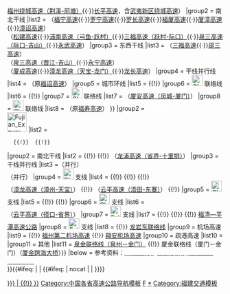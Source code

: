 {{Navbox
|name   = 福建省高速公路
|title  = [[福建省高速公路列表|<span style="color:white;">福建省高速公路</span>]]
|titlestyle = background:#008000; color:white;
|groupstyle = background:#008000; color:white; text-align:center;
|belowstyle = background:#008000; color:white; text-align:center;
|state  = collapsed
|group1 = [[中华人民共和国国家高速公路网|<span style="color:white;">国家高速</span>]]<br />[[File:China Expwy GXX sign no name.svg|45px]]</span>
|list1  =
{{Navbox|child
|groupstyle = background:green; color:white; text-align:left; width:6em;
|liststyle = width:auto; text-align:left
|group1 = 首都放射线
|list1  = {{China Expwy Name|G3|[[京台高速公路|京台高速]]}}（[[浦南高速公路|浦南高速（省界-弓鱼）]]{{·}}[[建闽高速公路|建闽高速]]{{·}}[[福州绕城高速公路|福州绕城高速（荆溪-前塘）]]{{·}}[[长平高速公路 (福建)|长平高速]]，含[[武夷新区绕城高速公路|武夷新区绕城高速]]）
|group2 = 南北干线
|list2  = {{China Expwy Name|G15|[[沈海高速公路|沈海高速]]}}（[[福宁高速公路|福宁高速]]{{·}}[[罗宁高速公路|罗宁高速]]{{·}}[[罗长高速公路|罗长高速]]{{·}}[[福厦高速公路 (1999年通车)|福厦高速]]{{·}}[[厦漳高速公路|厦漳高速]]{{·}}[[漳诏高速公路|漳诏高速]]）<br/>{{China Expwy Name|G25|[[长深高速公路|长深高速]]}}（[[松建高速公路|松建高速]]{{·}}[[浦南高速公路|浦南高速（弓鱼-跃村）]]{{·}}[[三福高速公路|三福高速（跃村-际口）]]{{·}}[[泉三高速公路|泉三高速（际口-吉山）]]{{·}}[[永武高速公路 (福建)|永武高速]]）
|group3 = 东西干线
|list3  = {{China Expwy Name|G70|[[福银高速公路|福银高速]]}} （[[三福高速公路|三福高速]]{{·}}[[邵三高速公路|邵三高速]]）<br/> {{China Expwy Name|G72|[[泉南高速公路|泉南高速]]}}（[[泉三高速公路|泉三高速（晋江-吉山）]]{{·}}[[永宁高速公路|永宁高速]]）<br/> {{China Expwy Name|G76|[[厦蓉高速公路|厦蓉高速]]}}（[[厦成高速公路|厦成高速]]{{·}}[[漳龙高速公路|漳龙高速（天宝-龙门）]]{{·}}[[龙长高速公路|龙长高速]]）
|group4 = 干线并行线
|list4  = {{China Expwy Name|G1523|[[甬莞高速公路|甬莞高速]]}}（原[[福诏高速公路|福诏高速]]）
|group5 = 城市环线
|list5  = {{China Expwy Name|G1505|[[福州绕城高速公路|福州绕城高速]]}} {{!}} {{China Expwy Name|G1506|[[厦门绕城高速公路|厦门绕城高速]]}}
|group6 = [[File:China Expwy G15 sign no name.svg|25px]]  联络线
|list6  = {{China Expwy Name|G1514|[[宁上高速公路|宁上高速]]}} {{!}} {{China Expwy Name|G1517|[[莆炎高速公路|莆炎高速]]}}
|group7 = [[File:China Expwy G25 sign no name.svg|25px]]  联络线
|list7  = {{China Expwy Name|G2517|[[沙厦高速公路|沙厦高速]]}}（[[厦安高速公路|厦安高速（凤城-厦门）]]）
|group8 = [[File:China Expwy G40 sign no name.svg|25px]]  联络线
|list8  = {{China Expwy Name|G4012|[[溧宁高速公路|溧宁高速]]}}（原[[福寿高速公路|福寿高速]]）
}}
{{nowrap end}}
|group2 = <span style="color:white;">闽高速</span><br/>[[File:Fujian Expwy SXX sign no name.svg|45px]]
|list2  =
 {{Navbox|child
  |groupstyle =background:green; color:white; text-align:left; width:6em;
  |liststyle = width:auto; text-align:left
|group1 = 东西干线
|list1  =    {{China Expwy Name|S10|P=Fujian}} {{!}} {{China Expwy Name|S20|P=Fujian}} {{!}} {{China Expwy Name|S30|P=Fujian}} {{!}} {{China Expwy Name|S40|P=Fujian}}
|group2 = 南北干线
|list2  =    {{China Expwy Name|S11|P=Fujian}} {{!}} {{China Expwy Name|S21|P=Fujian}} {{!}} {{China Expwy Name|S31|P=Fujian}}（[[龙浦高速公路|龙浦高速（省界-十里排）]]）
|group3 = 干线并行线
|list3  ={{China Expwy Name|S15|P=Fujian}}（并行{{China Expwy Name|G15}}）<br />{{China Expwy Name|S76|P=Fujian}}（并行{{China Expwy Name|G76}}）
|group4 = [[File:China Expwy G15 sign no name.svg|25px]]  支线
|list4  =    {{China Expwy Name|S51|P=Fujian}} {{!}} {{China Expwy Name|S52|P=Fujian}} {{!}} {{China Expwy Name|S53|P=Fujian}} {{!}} {{China Expwy Name|S59|P=Fujian}}<br />{{China Expwy Name|S61|P=Fujian}}（[[漳龙高速公路|漳龙高速（漳州-天宝）]]） {{!}} {{China Expwy Name|S63|P=Fujian}}（[[云平高速公路|云平高速（浯田-东寨）]]） {{!}} {{China Expwy Name|S64|P=Fujian}}
|group5 = [[File:China Expwy G25 sign no name.svg|25px]]  支线
|list5  =    {{China Expwy Name|S66|P=Fujian}} {{!}} {{China Expwy Name|S68|P=Fujian}}{{!}} {{China Expwy Name|S69|P=Fujian}}
|group6 = [[File:China Expwy G1523 sign no name.svg|25px]]  支线
|list6  =    {{China Expwy Name|S57|P=Fujian}}<br />{{China Expwy Name|S62|P=Fujian}}（[[云平高速公路|云平高速（径口-省界）]]）
|group7 = [[File:Fujian Expwy S11 sign no name.svg|25px]]  支线
|list7  =    {{China Expwy Name|S55|P=Fujian}} {{!}} {{China Expwy Name|S56|P=Fujian}} {{!}} {{China Expwy Name|S58|P=Fujian}} {{!}} [[福清—平潭高速公路]]
|group8 = [[File:Fujian Expwy S21 sign no name.svg|25px]]  支线
|list8  =    {{China Expwy Name|S67|P=Fujian}} {{!}} [[龙岩东联络线高速公路|龙岩东联络线]]  
|group9 = 机场高速
|list9  =    {{China Expwy Name|S81|[[福州机场高速公路|福州机场高速]]||Fujian}} {{!}} [[福州第二机场高速]] {{!}} [[翔安机场高速]]
|group10 = 疏港高速
|list10  =    {{China Expwy Name|S91|P=Fujian}}
|group11 = 其他
|list11  =   [[泉金联络线|泉金联络线（泉州－金门）]] {{!}} 厦金联络线（厦门－金门）（[[厦金跨海大桥]]）}}
|below  = 参考资料：[http://jtyst.fujian.gov.cn/zwgk/ghjh/zxgh/201702/t20170222_3454840.htm <span style="color:white;">《福建省高速公路网规划》（2016-2030年）</span>]<br/>
{{中国各省高速公路模板}}
}}<includeonly>{{#ifeq: {{NAMESPACE}} | {{NS:0}} | {{#ifeq: {{{1|}}} | nocat | | [[Category:福建省高速公路{{#if:{{{catIdx|}}} | {{!}}{{{catIdx|}}} }}]]}}}}</includeonly>
<noinclude>
[[Category:中国各省高速公路导航模板]]
[[Category:中国高速公路模板|F]]
[[Category:福建省高速公路|*]]
[[Category:福建交通模板]]
</noinclude>